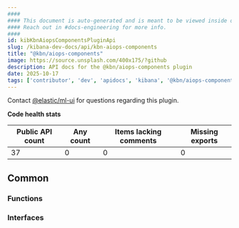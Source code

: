 ```yaml
---
####
#### This document is auto-generated and is meant to be viewed inside our experimental, new docs system.
#### Reach out in #docs-engineering for more info.
####
id: kibKbnAiopsComponentsPluginApi
slug: /kibana-dev-docs/api/kbn-aiops-components
title: "@kbn/aiops-components"
image: https://source.unsplash.com/400x175/?github
description: API docs for the @kbn/aiops-components plugin
date: 2025-10-17
tags: ['contributor', 'dev', 'apidocs', 'kibana', '@kbn/aiops-components']
---
```




Contact [@elastic/ml-ui](https://github.com/orgs/elastic/teams/ml-ui) for questions regarding this plugin.

**Code health stats**

| Public API count  | Any count | Items lacking comments | Missing exports |
|-------------------|-----------|------------------------|-----------------|
| 37 | 0 | 0 | 0 |

## Common

### Functions
<DocDefinitionList data={kbnAiopsComponentsObj.common.functions}/>

### Interfaces
<DocDefinitionList data={kbnAiopsComponentsObj.common.interfaces}/>

